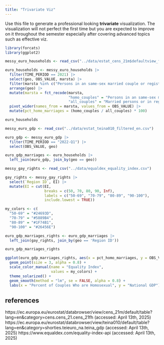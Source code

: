 ```yaml
---
title: "Trivariate Viz"
---
```


Use this file to generate a professional looking **trivariate** visualization.  The visualization will not perfect the first time but you are expected to improve on it throughout the semester especially after covering advanced topics such as effective viz.

```r
library(forcats)
library(ggplot2)

messy_euro_households <- read_csv("../data/estat_cens_21m$defaultview_filtered_en.csv")

euro_households <- messy_euro_households |>
  filter(TIME_PERIOD == 2021) |>
  select(geo, OBS_VALUE, marsta) |>
  filter(marsta %in% c("Persons in an same-sex married couple or registered partnership", "Married persons or in registered partnership")) |>
  arrange(geo) |>
  mutate(marsta = fct_recode(marsta, 
                             "homo_couples" = "Persons in an same-sex married couple or registered partnership",
                             "all_couples" = "Married persons or in registered partnership")) |>
  pivot_wider(names_from = marsta, values_from = OBS_VALUE) |>
  mutate(pct_homo_marriages = (homo_couples / all_couples) * 100)

euro_households

messy_euro_gdp <- read_csv("../data/estat_teina010_filtered_en.csv")

euro_gdp <- messy_euro_gdp |>
  filter(TIME_PERIOD == "2022-Q1") |>
  select(OBS_VALUE, geo)

euro_gdp_marriages <- euro_households |>
  left_join(euro_gdp, join_by(geo == geo))

messy_gay_rights <- read_csv("../data/equaldex_equality_index.csv")

gay_rights <- messy_gay_rights |>
  select(`Region ID`, EI) |>
  mutate(EI = cut(EI, 
                  breaks = c(50, 70, 80, 90, Inf),
                  labels = c("50-69", "70-79", "80-89", "90-100"),
                  include.lowest = TRUE)) 

my_colors <- c(
  "50-69" = "#24693D",
  "70-79" = "#5889B4",
  "80-89" = "#1F74B1",
  "90-100" = "#26456E")

euro_gdp_marriages_rights <- euro_gdp_marriages |>
  left_join(gay_rights, join_by(geo == 'Region ID'))

euro_gdp_marriages_rights

ggplot(euro_gdp_marriages_rights, aes(x = pct_homo_marriages, y = OBS_VALUE, color = EI)) +
  geom_point(size = 3, alpha = 0.8) +
  scale_color_manual(name = "Equality Index",
                     values = my_colors) +
  theme_solarized() +
  geom_smooth(method = "lm", se = FALSE, alpha = 0.8) +
  labs(x = "Percent of Couples Who are Homosexual", y = "National GDP")
```

## references
https://ec.europa.eu/eurostat/databrowser/view/cens_21m/default/table?lang=en&category=cens.cens_21.cens_21fh (accessed: April 13th, 2025)
https://ec.europa.eu/eurostat/databrowser/view/teina010/default/table?lang=en&category=shorties.teieuro_na.teina_gdp (accessed: April 13th, 2025)
https://www.equaldex.com/equality-index-api (accessed: April 13th, 2025)
